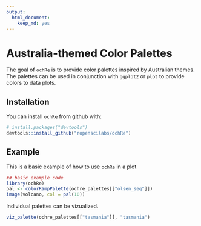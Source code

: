 ```yaml
---
output: 
  html_document: 
    keep_md: yes
---
```

# Australia-themed Color Palettes

The goal of `ochRe` is to provide color palettes inspired by Australian themes. The palettes can be used in conjunction with `ggplot2` or `plot` to provide colors to data plots.

## Installation

You can install `ochRe` from github with:

``` r
# install.packages("devtools")
devtools::install_github("ropenscilabs/ochRe")
```

## Example

This is a basic example of how to use `ochRe` in a plot

```r
## basic example code
library(ochRe)
pal <- colorRampPalette(ochre_palettes[["olsen_seq"]])
image(volcano, col = pal(10))
```

Individual palettes can be vizualized.
```r
viz_palette(ochre_palettes[["tasmania"]], "tasmania")
```
